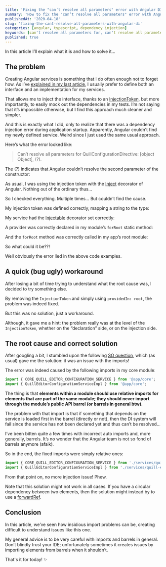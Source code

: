 ```yaml
---
title: 'Fixing the "can’t resolve all parameters" error with Angular DI'
summary: 'How to fix the "can’t resolve all parameters" error with Angular'
publishedAt: '2020-04-18'
slug: 'fixing-the-cant-resolve-all-parameters-with-angular-di'
categories: [angular, typescript, dependency injection]
keywords: [can't resolve all parameters for, can't resolve all parameters cli, angular, typescript, dependency injection]
published: true
---
```


In this article I’ll explain what it is and how to solve it…

## The problem

Creating Angular services is something that I do often enough not to forget how. As I’ve [explained in my last article](https://medium.com/@dSebastien/dynamically-customizing-quill-ngx-quill-editors-in-an-angular-application-b81c75bc4a6), I usually prefer to define both an interface and an implementation for my services.

That allows me to inject the interface, thanks to an [InjectionToken](https://angular.io/api/core/InjectionToken), but more importantly, to easily mock out the dependencies in my tests. I’m not saying that it’s impossible otherwise, but I find this approach much cleaner and simpler.

And this is exactly what I did, only to realize that there was a dependency injection error during application startup. Apparently, Angular couldn’t find my newly defined service. Weird since I just used the same usual approach.

Here’s what the error looked like:

> Can’t resolve all parameters for QuillConfigurationDirective: [object Object], (?).

The (?) indicates that Angular couldn’t resolve the second parameter of the constructor:

<Gist gistLink="dsebastien/defdce4947a28c2f753a062b93919b6d" />

As usual, I was using the injection token with the [Inject](https://angular.io/api/core/inject) decorator of Angular. Nothing out of the ordinary thus…

So I checked everything. Multiple times… But couldn’t find the cause.

My injection token was defined correctly, mapping a string to the type:

<Gist gistLink="dsebastien/bc7ba2e410cdbbdc52052b07ae25f5cb" />

My service had the [Injectable](https://angular.io/api/core/Injectable) decorator set correctly:

<Gist gistLink="dsebastien/d108fbf8f1ff39752adf2614b0f90c31" />

A provider was correctly declared in my module’s `forRoot` static method:

<Gist gistLink="dsebastien/268d812805a7074daaa29d3a5257caf0" />

And the `forRoot` method was correctly called in my app’s root module:

<Gist gistLink="dsebastien/52bbf60fae5501ddb9e7cba81d57eaf3" />

So what could it be??!

Well obviously the error lied in the above code examples.

## A quick (bug ugly) workaround

After losing a bit of time trying to understand what the root cause was, I decided to try something else.

By removing the `InjectionToken` and simply using `providedIn: root`, the problem was indeed fixed.

But this was no solution, just a workaround.

Although, it gave me a hint: the problem really was at the level of the `InjectionToken`, whether on the “declaration” side, or on the injection side.

## The root cause and correct solution

After googling a bit, I stumbled upon the following [SO question](https://stackoverflow.com/questions/37997824/exception-cant-resolve-all-parameters), which (as usual) gave me the solution: it was an issue with the imports!

The error was indeed caused by the following imports in my core module:

```typescript
import { CORE_QUILL_EDITOR_CONFIGURATION_SERVICE } from '@app/core';
import { QuillEditorConfigurationServiceImpl } from '@app/core';
```

The thing is that **elements within a module should use relative imports for elements that are part of the same module; they should never import through the module’s public API barrel (or barrels in general btw)**.

The problem with that import is that if something that depends on the service is loaded first in the barrel (directly or not), then the DI system will fail since the service has not been declared yet and thus can’t be resolved…

I’ve been bitten quite a few times with incorrect auto imports and, more generally, barrels. It’s no wonder that the Angular team is not so fond of barrels anymore (afaik).

So in the end, the fixed imports were simply relative ones:

```typescript
import { CORE_QUILL_EDITOR_CONFIGURATION_SERVICE } from './services/quill-editor-configuration.service.constants';
import { QuillEditorConfigurationServiceImpl } from './services/quill-editor-configuration.service';
```

From that point on, no more injection issue! Phew.

Note that this solution might not work in all cases. If you have a circular dependency between two elements, then the solution might instead by to use a [forwardRef](https://angular.io/api/core/forwardRef).

## Conclusion

In this article, we’ve seen how insidious import problems can be, creating difficult to understand issues like this one.

My general advice is to be very careful with imports and barrels in general. Don’t blindly trust your IDE; unfortunately sometimes it creates issues by importing elements from barrels when it shouldn’t.

That's it for today! ✨

<BlogPostSignature />

